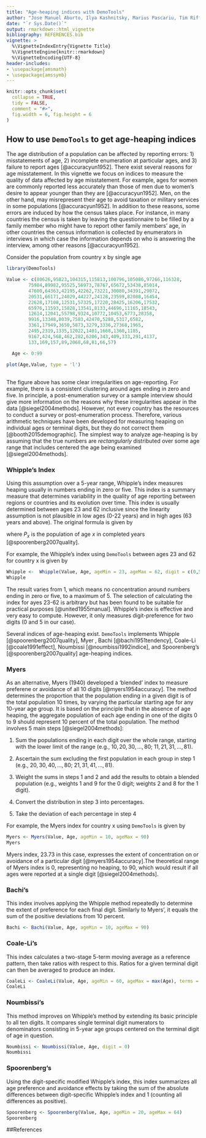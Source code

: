 ```yaml
---
title: "Age-heaping indices with DemoTools"
author: "Jose Manuel Aburto, Ilya Kashnitsky, Marius Pascariu, Tim Riffe"
date: "`r Sys.Date()`"
output: rmarkdown::html_vignette
bibliography: REFERENCES.bib
vignette: >
  %\VignetteIndexEntry{Vignette Title}
  %\VignetteEngine{knitr::rmarkdown}
  %\VignetteEncoding{UTF-8}
header-includes:
- \usepackage{amsmath}
- \usepackage{amssymb}
---
```



```r
knitr::opts_chunk$set(
  collapse = TRUE,
  tidy = FALSE,
  comment = "#>",
  fig.width = 6, fig.height = 6
)
```

## How to use `DemoTools` to get age-heaping indices

The age distribution of a population can be affected by reporting errors: 1) misstatements of age, 2) incomplete enumeration at particular ages, and 3) failure to report ages [@accuracyun1952]. There exist several reasons for age misstatement. In this vignette we focus on indices to measure the quality of data affected by age misstatement. For example, ages for women are commonly reported less accurately than those of men due to women's desire to appear younger than they are [@accuracyun1952]. Men, on the other hand, may misrepresent their age to avoid taxation or military services in some populations [@accuracyun1952]. In addition to these reasons, some errors are induced by how the census takes place. For instance, in many countries the census is taken by leaving the questionnaire to be filled by a family member who might have to report other family members' age, in other countries the census information is collected by enumerators in interviews in which case the information depends on who is answering the interview, among other reasons [@accuracyun1952].

Consider the population from country x by single age
```r
library(DemoTools)

Value <- c(80626,95823,104315,115813,100796,105086,97266,116328,
  		75984,89982,95525,56973,78767,65672,53438,85014,
  		47600,64363,42195,42262,73221,30080,34391,29072,
  		20531,66171,24029,44227,24128,23599,82088,16454,
  		22628,17108,12531,57325,17220,28425,16206,17532,
  		65976,11593,15828,13541,8133,44696,11165,18543,
  		12614,12041,55798,9324,10772,10453,6773,28358,
  		9916,13348,8039,7583,42470,5288,5317,6582,
  		3361,17949,3650,5873,3279,3336,27368,1965,
  		2495,2319,1335,12022,1401,1668,1360,1185,
  		9167,424,568,462,282,6206,343,409,333,291,4137,
  		133,169,157,89,2068,68,81,66,57)

  Age <- 0:99
  
plot(Age,Value, type = 'l')  
  
```

The figure above has some clear irregularities on age-reporting. For example, there is a consistent clustering around ages ending in zero and five. In principle, a post-enumeration survey or a sample interview should give more information on the reasons why these irregularities appear in the data [@siegel2004methods]. However, not every country has the resources to conduct a survey or post-enumeration process. Therefore, various arithmetic techniques have been developed for measuring heaping on individual ages or terminal digits, but they do not correct them [@booth2015demographic]. The simplest way to analyze age-heaping is by assuming that the true numbers are *rectangularly* distributed over some age range that includes centered the age being examined [@siegel2004methods].

### Whipple's Index
Using this assumption over a 5-year range, Whipple's index measures heaping usually in numbers ending in zero or five. This index is a summary measure that determines variability in the quality of age reporting between regions or countries and its evolution over time. This index is usually determined between ages 23 and 62 inclusive since the linearity assumption is not plausible in low ages (0-22 years) and in high ages (63 years and above). The original formula is given by

\begin{equation}
\label{eq:Whipple}
W=5\frac{P_{25}+P_{30}+P_{35}+\dots+P_{60}}{P_{23}+P_{24}+\dots+P_{61}+P_{62}},
\end{equation}

where $P_x$ is the population of age $x$ in completed years [@spoorenberg2007quality].

For example, the Whipple's index using `DemoTools` between ages 23 and 62 for country x is given by

```r
Whipple <-  Whipple(Value, Age, ageMin = 23, ageMax = 62, digit = c(0,5))
Whipple
```

The result varies from 1, which means no concentration around numbers ending in zero or five, to a maximum of 5. The selection of calculating the index for ayes 23-62 is arbitrary but has been found to be suitable for practical purposes [@united1955manual]. Whipple's index is effective and very easy to compute. However, it only measures digit-preference for two digits (0 and 5 in our case).

Several indices of age-heaping exist. `DemoTools` implements Whipple [@spoorenberg2007quality], Myer , Bachi [@bachi1951tendency], Coale-Li [@coale1991effect], Noumbissi [@noumbissi1992indice], and Spoorenberg's [@spoorenberg2007quality] age-heaping indices.



### Myers 
 As an alternative, Myers (1940) developed a 'blended' index to measure preferene or avoidance of all 10 digits [@myers1954accuracy]. The method determines the proportion that the population ending in a given digit is of the total population 10 times, by varying the particular starting age for any 10-year age group. It is based on the principle that in the absence of age heaping, the aggregate population of each age ending in one of the digits 0 to 9 should represent 10 percent of the total population. The method involves 5 main steps  [@siegel2004methods]:
 
 1. Sum the populations ending in each digit over the whole range, starting with the lower limit of the range (e.g., $10, 20, 30,\dots ,80$; $11, 21, 31,\dots , 81$).

 2. Ascertain the sum excluding the first population in each group in step 1 (e.g., $20, 30, 40, \dots,80$; $21, 31, 41,\dots, 81$).

 3. Weight the sums in steps 1 and 2 and add the results to obtain a blended population (e.g., weights 1 and 9 for the 0 digit; weights 2 and 8 for the 1 digit).
 
 4. Convert the distribution in step 3 into percentages.
 
 5. Take the deviation of each percentage in step 4
 
 For example, the Myers index for country x using `DemoTools` is given by
```r
Myers <- Myers(Value, Age, ageMin = 10, ageMax = 90) 
Myers

```
Myers index, 23.73 in this case, expresses the extent of concentration on or avoidance of a particular digit [@myers1954accuracy].The theoretical range of Myers
index is 0, representing no heaping, to 90, which would result if all ages were reported at a single digit [@siegel2004methods].


### Bachi's

This index involves applying the Whipple method repeatedly to determine the extent of preference for each final digit. Similarly to Myers', it equals the sum of the positive deviations from 10 percent.

```r
Bachi <- Bachi(Value, Age, ageMin = 10, ageMax = 90)
```

### Coale-Li's 

This index calculates a two-stage 5-term moving average as a reference pattern, then
take ratios with respect to this. Ratios for a given terminal digit can then be averaged to produce
an index.

```r
CoaleLi <- CoaleLi(Value, Age, ageMin = 60, ageMax = max(Age), terms = 5, digit = 0)
CoaleLi
```


### Noumbissi's

This method improves on Whipple's method by extending its basic principle to all ten digits. It compares single terminal digit numerators to denominators  consisting in 5-year age groups centered on the terminal digit of age in question.

```r
Noumbissi <- Noumbissi(Value, Age, digit = 0) 
Noumbissi
```


### Spoorenberg's

Using the digit-specific modified Whipple's index, this index summarizes all age preference and avoidance effects by taking the sum of the absolute differences between digit-specific Whipple's index and 1 (counting all differences as positive).

```r
Spoorenberg <- Spoorenberg(Value, Age, ageMin = 20, ageMax = 64)
Spoorenberg
```


##References
